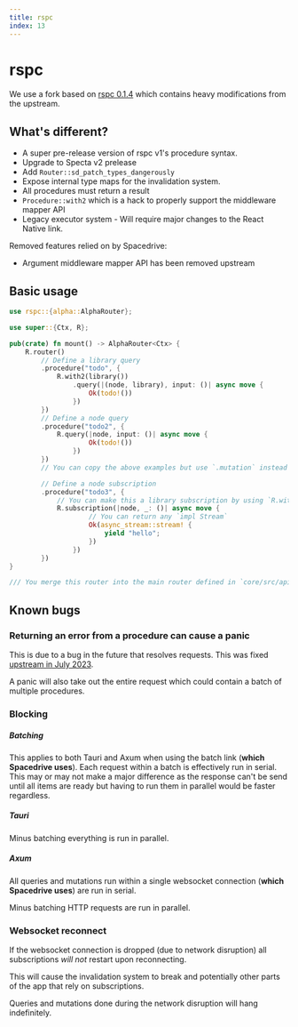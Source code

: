 ```yaml
---
title: ​rspc
index: 13
---
```


# rspc

We use a fork based on [rspc 0.1.4](https://docs.rs/rspc) which contains heavy modifications from the upstream.

## What's different?

 - A super pre-release version of rspc v1's procedure syntax.
 - Upgrade to Specta v2 prelease
 - Add `Router::sd_patch_types_dangerously`
 - Expose internal type maps for the invalidation system.
 - All procedures must return a result
 - `Procedure::with2` which is a hack to properly support the middleware mapper API
 - Legacy executor system - Will require major changes to the React Native link.

Removed features relied on by Spacedrive:
 - Argument middleware mapper API has been removed upstream

## Basic usage

```rust
use rspc::{alpha::AlphaRouter};

use super::{Ctx, R};

pub(crate) fn mount() -> AlphaRouter<Ctx> {
	R.router()
		// Define a library query
		.procedure("todo", {
			R.with2(library())
				.query(|(node, library), input: ()| async move {
					Ok(todo!())
				})
		})
		// Define a node query
		.procedure("todo2", {
			R.query(|node, input: ()| async move {
					Ok(todo!())
				})
		})
		// You can copy the above examples but use `.mutation` instead of `.query` for mutations

		// Define a node subscription
		.procedure("todo3", {
			// You can make this a library subscription by using `R.with2(library())`
			R.subscription(|node, _: ()| async move {
					// You can return any `impl Stream`
					Ok(async_stream::stream! {
						yield "hello";
					})
				})
		})
}

/// You merge this router into the main router defined in `core/src/api.rs`.
```

## Known bugs

### Returning an error from a procedure can cause a panic

This is due to a bug in the future that resolves requests. This was fixed [upstream in July 2023](https://github.com/oscartbeaumont/rspc/commit/f115ab22e04d59b0c9056989392215df2b7bb531).

A panic will also take out the entire request which could contain a batch of multiple procedures.

### Blocking

##### Batching

This applies to both Tauri and Axum when using the batch link (**which Spacedrive uses**). Each request within a batch is effectively run in serial. This may or may not make a major difference as the response can't be send until all items are ready but having to run them in parallel would be faster regardless.

##### Tauri

Minus batching everything is run in parallel.

##### Axum

All queries and mutations run within a single websocket connection (**which Spacedrive uses**) are run in serial.

Minus batching HTTP requests are run in parallel.

### Websocket reconnect

If the websocket connection is dropped (due to network disruption) all subscriptions *will not* restart upon reconnecting.

This will cause the invalidation system to break and potentially other parts of the app that rely on subscriptions.

Queries and mutations done during the network disruption will hang indefinitely.

